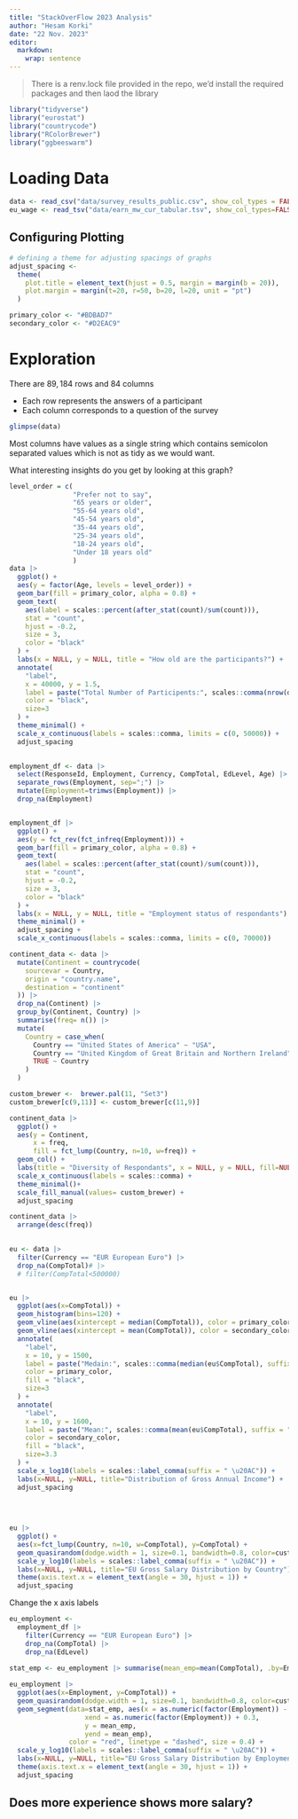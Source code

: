 ```yaml
---
title: "StackOverFlow 2023 Analysis"
author: "Hesam Korki"
date: "22 Nov. 2023"
editor: 
  markdown: 
    wrap: sentence
---
```


> There is a renv.lock file provided in the repo, we'd install the required packages and then laod the library

```r
library("tidyverse")
library("eurostat")
library("countrycode")
library("RColorBrewer")
library("ggbeeswarm")
```
# Loading Data

```r
data <- read_csv("data/survey_results_public.csv", show_col_types = FALSE)
eu_wage <- read_tsv("data/earn_mw_cur_tabular.tsv", show_col_types=FALSE)
```

## Configuring Plotting

```r
# defining a theme for adjusting spacings of graphs
adjust_spacing <-
  theme(
    plot.title = element_text(hjust = 0.5, margin = margin(b = 20)),
    plot.margin = margin(t=20, r=50, b=20, l=20, unit = "pt")
  )

primary_color <- "#BDBAD7"
secondary_color <- "#D2EAC9"
```


# Exploration

:::{.callout-note appearance="minimal"}
There are $89,184$ rows and $84$ columns

- Each row represents the answers of a participant
- Each column corresponds to a question of the survey 
:::

```r
glimpse(data)
```

:::{.callout-warning appearance="minimal"}
Most columns have values as a single string which contains semicolon separated values which is not as tidy as we would want.
:::


What interesting insights do you get by looking at this graph?


```r

level_order = c(
                "Prefer not to say",
                "65 years or older",
                "55-64 years old",
                "45-54 years old",
                "35-44 years old",
                "25-34 years old",
                "18-24 years old",
                "Under 18 years old"
                )
data |>
  ggplot() +
  aes(y = factor(Age, levels = level_order)) +
  geom_bar(fill = primary_color, alpha = 0.8) +
  geom_text(
    aes(label = scales::percent(after_stat(count)/sum(count))),
    stat = "count",
    hjust = -0.2,
    size = 3,
    color = "black"
  ) +
  labs(x = NULL, y = NULL, title = "How old are the participants?") +
  annotate(
    "label",
    x = 40000, y = 1.5,
    label = paste("Total Number of Participents:", scales::comma(nrow(data))),
    color = "black",
    size=3
  ) +
  theme_minimal() +
  scale_x_continuous(labels = scales::comma, limits = c(0, 50000)) +
  adjust_spacing 
  
```

```r

employment_df <- data |> 
  select(ResponseId, Employment, Currency, CompTotal, EdLevel, Age) |> 
  separate_rows(Employment, sep=";") |> 
  mutate(Employment=trimws(Employment)) |>
  drop_na(Employment)


employment_df |>
  ggplot() +
  aes(y = fct_rev(fct_infreq(Employment))) +
  geom_bar(fill = primary_color, alpha = 0.8) +
  geom_text(
    aes(label = scales::percent(after_stat(count)/sum(count))),
    stat = "count",
    hjust = -0.2,
    size = 3,
    color = "black"
  ) +
  labs(x = NULL, y = NULL, title = "Employment status of respondants") +
  theme_minimal() +
  adjust_spacing + 
  scale_x_continuous(labels = scales::comma, limits = c(0, 70000))
```
```r

continent_data <- data |>
  mutate(Continent = countrycode(
    sourcevar = Country,
    origin = "country.name",
    destination = "continent"
  )) |>
  drop_na(Continent) |> 
  group_by(Continent, Country) |> 
  summarise(freq= n()) |> 
  mutate(
    Country = case_when(
      Country == "United States of America" ~ "USA",
      Country == "United Kingdom of Great Britain and Northern Ireland" ~ "UK",
      TRUE ~ Country
    )
  )

custom_brewer <-  brewer.pal(11, "Set3")
custom_brewer[c(9,11)] <- custom_brewer[c(11,9)]

continent_data |>
  ggplot() +
  aes(y = Continent,
      x = freq,
      fill = fct_lump(Country, n=10, w=freq)) +
  geom_col() +
  labs(title = "Diversity of Respondants", x = NULL, y = NULL, fill=NULL) +
  scale_x_continuous(labels = scales::comma) +
  theme_minimal()+ 
  scale_fill_manual(values= custom_brewer) +
  adjust_spacing

```


```r
continent_data |> 
  arrange(desc(freq))
  
```





```r
eu <- data |> 
  filter(Currency == "EUR European Euro") |> 
  drop_na(CompTotal)# |> 
  # filter(CompTotal<500000)


eu |>
  ggplot(aes(x=CompTotal)) +
  geom_histogram(bins=120) +
  geom_vline(aes(xintercept = median(CompTotal)), color = primary_color, linetype = "dashed", size = 1) +
  geom_vline(aes(xintercept = mean(CompTotal)), color = secondary_color, linetype = "dashed", size = 1) +
  annotate(
    "label",
    x = 10, y = 1500,
    label = paste("Medain:", scales::comma(median(eu$CompTotal), suffix = " \u20AC")),
    color = primary_color,
    fill = "black",
    size=3
  ) +
  annotate(
    "label",
    x = 10, y = 1600,
    label = paste("Mean:", scales::comma(mean(eu$CompTotal), suffix = " \u20AC")),
    color = secondary_color,
    fill = "black",
    size=3.3
  ) +
  scale_x_log10(labels = scales::label_comma(suffix = " \u20AC")) +
  labs(x=NULL, y=NULL, title="Distribution of Gross Annual Income") +
  adjust_spacing
  
  
  
```

```r
eu |> 
  ggplot() +
  aes(x=fct_lump(Country, n=10, w=CompTotal), y=CompTotal) +
  geom_quasirandom(dodge.width = 1, size=0.1, bandwidth=0.8, color=custom_brewer[5]) + 
  scale_y_log10(labels = scales::label_comma(suffix = " \u20AC")) + 
  labs(x=NULL, y=NULL, title="EU Gross Salary Distribution by Country") +
  theme(axis.text.x = element_text(angle = 30, hjust = 1)) +
  adjust_spacing
```
Change the x axis labels


```r
eu_employment <- 
  employment_df |> 
    filter(Currency == "EUR European Euro") |> 
    drop_na(CompTotal) |> 
    drop_na(EdLevel)

stat_emp <- eu_employment |> summarise(mean_emp=mean(CompTotal), .by=Employment)
  
eu_employment |> 
  ggplot(aes(x=Employment, y=CompTotal)) +
  geom_quasirandom(dodge.width = 1, size=0.1, bandwidth=0.8, color=custom_brewer[5]) +
  geom_segment(data=stat_emp, aes(x = as.numeric(factor(Employment)) - 0.3, 
                   xend = as.numeric(factor(Employment)) + 0.3,
                   y = mean_emp, 
                   yend = mean_emp),
               color = "red", linetype = "dashed", size = 0.4) +
  scale_y_log10(labels = scales::label_comma(suffix = " \u20AC")) + 
  labs(x=NULL, y=NULL, title="EU Gross Salary Distribution by Employment Status") +
  theme(axis.text.x = element_text(angle = 30, hjust = 1)) +
  adjust_spacing
```

## Does more experience shows more salary?